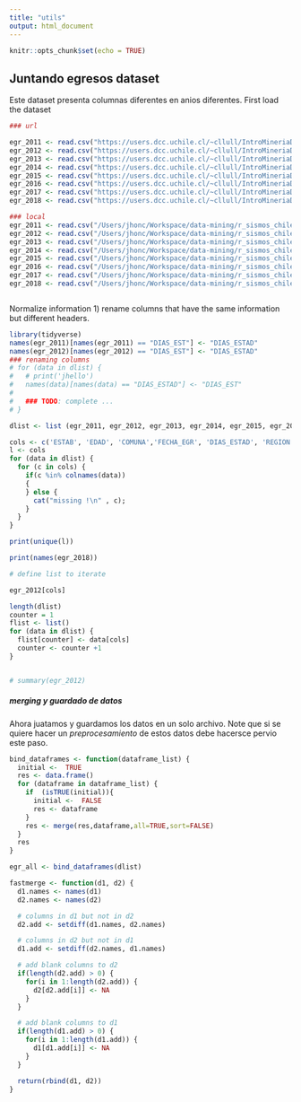 ```yaml
---
title: "utils"
output: html_document
---
```


```r
knitr::opts_chunk$set(echo = TRUE)
```

## Juntando egresos dataset
Este dataset presenta columnas diferentes en anios diferentes. First load the dataset 
```r

### url

egr_2011 <- read.csv("https://users.dcc.uchile.cl/~cllull/IntroMineriaDatos/DataSets/DatosEgresoHospitales/egr_2011.csv", sep=";", header=TRUE)
egr_2012 <- read.csv("https://users.dcc.uchile.cl/~cllull/IntroMineriaDatos/DataSets/DatosEgresoHospitales/egr_2012.csv", sep=";", header=TRUE)
egr_2013 <- read.csv("https://users.dcc.uchile.cl/~cllull/IntroMineriaDatos/DataSets/DatosEgresoHospitales/egr_2013.csv", sep=";", header=TRUE)
egr_2014 <- read.csv("https://users.dcc.uchile.cl/~cllull/IntroMineriaDatos/DataSets/DatosEgresoHospitales/egr_2014.csv", sep=";", header=TRUE)
egr_2015 <- read.csv("https://users.dcc.uchile.cl/~cllull/IntroMineriaDatos/DataSets/DatosEgresoHospitales/egr_2015.csv", sep=";", header=TRUE)
egr_2016 <- read.csv("https://users.dcc.uchile.cl/~cllull/IntroMineriaDatos/DataSets/DatosEgresoHospitales/egr_2016.csv", sep=";", header=TRUE)
egr_2017 <- read.csv("https://users.dcc.uchile.cl/~cllull/IntroMineriaDatos/DataSets/DatosEgresoHospitales/egr_2017.csv", sep=";", header=TRUE)
egr_2018 <- read.csv("https://users.dcc.uchile.cl/~cllull/IntroMineriaDatos/DataSets/DatosEgresoHospitales/egr_2018.csv", sep=";", header=TRUE)

### local
egr_2011 <- read.csv("/Users/jhonc/Workspace/data-mining/r_sismos_chile/Datasets/egresoHospitales/egr_2011.csv", sep=";", header=TRUE)
egr_2012 <- read.csv("/Users/jhonc/Workspace/data-mining/r_sismos_chile/Datasets/egresoHospitales/egr_2012.csv", sep=";", header=TRUE)
egr_2013 <- read.csv("/Users/jhonc/Workspace/data-mining/r_sismos_chile/Datasets/egresoHospitales/egr_2013.csv", sep=";", header=TRUE)
egr_2014 <- read.csv("/Users/jhonc/Workspace/data-mining/r_sismos_chile/Datasets/egresoHospitales/egr_2014.csv", sep=";", header=TRUE)
egr_2015 <- read.csv("/Users/jhonc/Workspace/data-mining/r_sismos_chile/Datasets/egresoHospitales/egr_2015.csv", sep=";", header=TRUE)
egr_2016 <- read.csv("/Users/jhonc/Workspace/data-mining/r_sismos_chile/Datasets/egresoHospitales/egr_2016.csv", sep=";", header=TRUE)
egr_2017 <- read.csv("/Users/jhonc/Workspace/data-mining/r_sismos_chile/Datasets/egresoHospitales/egr_2017.csv", sep=";", header=TRUE)
egr_2018 <- read.csv("/Users/jhonc/Workspace/data-mining/r_sismos_chile/Datasets/egresoHospitales/egr_2018.csv", sep=";", header=TRUE)



```

Normalize information
1) rename columns that have the same information but different headers.
```r
library(tidyverse)
names(egr_2011)[names(egr_2011) == "DIAS_EST"] <- "DIAS_ESTAD"
names(egr_2012)[names(egr_2012) == "DIAS_EST"] <- "DIAS_ESTAD"
### renaming columns
# for (data in dlist) {
#   # print('jhello')
#   names(data)[names(data) == "DIAS_ESTAD"] <- "DIAS_EST"
# 
#   ### TODO: complete ...
# }

dlist <- list (egr_2011, egr_2012, egr_2013, egr_2014, egr_2015, egr_2016, egr_2017, egr_2018)

cols <- c('ESTAB', 'EDAD', 'COMUNA','FECHA_EGR', 'DIAS_ESTAD', 'REGION','DIAG1','DIAG2')
l <- cols
for (data in dlist) {
  for (c in cols) {
    if(c %in% colnames(data))
    {
    } else {
      cat("missing !\n" , c);
    }
  }
}

print(unique(l)) 

print(names(egr_2018))

# define list to iterate

egr_2012[cols]

length(dlist)
counter = 1
flist <- list()
for (data in dlist) {
  flist[counter] <- data[cols]  
  counter <- counter +1 
}


# summary(egr_2012)
```

##### merging y guardado de datos
Ahora juatamos y guardamos los datos en un solo archivo. Note que si se quiere hacer un *preprocesamiento* de estos datos debe hacersce pervio este paso.

```r

bind_dataframes <- function(dataframe_list) {
  initial <-  TRUE
  res <- data.frame()
  for (dataframe in dataframe_list) {
    if  (isTRUE(initial)){
      initial <-  FALSE
      res <- dataframe
    }
    res <- merge(res,dataframe,all=TRUE,sort=FALSE)
  }
  res
}

egr_all <- bind_dataframes(dlist)
```

```r


fastmerge <- function(d1, d2) {
  d1.names <- names(d1)
  d2.names <- names(d2)

  # columns in d1 but not in d2
  d2.add <- setdiff(d1.names, d2.names)

  # columns in d2 but not in d1
  d1.add <- setdiff(d2.names, d1.names)

  # add blank columns to d2
  if(length(d2.add) > 0) {
    for(i in 1:length(d2.add)) {
      d2[d2.add[i]] <- NA
    }
  }

  # add blank columns to d1
  if(length(d1.add) > 0) {
    for(i in 1:length(d1.add)) {
      d1[d1.add[i]] <- NA
    }
  }

  return(rbind(d1, d2))
}
```
